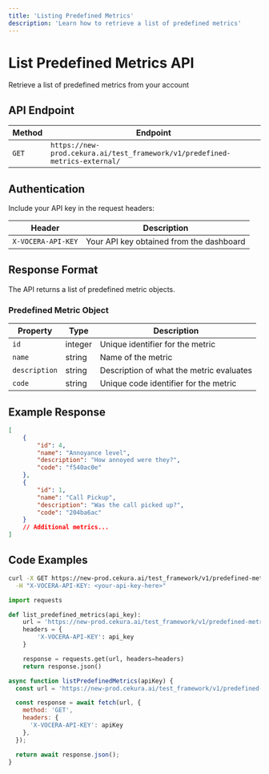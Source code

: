 ---
title: 'Listing Predefined Metrics'
description: 'Learn how to retrieve a list of predefined metrics'
---

# List Predefined Metrics API
Retrieve a list of predefined metrics from your account

## API Endpoint

| Method | Endpoint |
|--------|----------|
| `GET` | `https://new-prod.cekura.ai/test_framework/v1/predefined-metrics-external/` |

## Authentication

Include your API key in the request headers:

| Header | Description |
|--------|--------|
| `X-VOCERA-API-KEY` | Your API key obtained from the dashboard |

## Response Format

The API returns a list of predefined metric objects.

### Predefined Metric Object

| Property | Type | Description |
|----------|------|-------------|
| `id` | integer | Unique identifier for the metric |
| `name` | string | Name of the metric |
| `description` | string | Description of what the metric evaluates |
| `code` | string | Unique code identifier for the metric |

## Example Response

```json
[
    {
        "id": 4,
        "name": "Annoyance level",
        "description": "How annoyed were they?",
        "code": "f540ac0e"
    },
    {
        "id": 1,
        "name": "Call Pickup",
        "description": "Was the call picked up?",
        "code": "204ba6ac"
    }
    // Additional metrics...
]
```

## Code Examples

<CodeGroup>

```bash Curl
curl -X GET https://new-prod.cekura.ai/test_framework/v1/predefined-metrics-external/ \
  -H "X-VOCERA-API-KEY: <your-api-key-here>"
```

```python Python
import requests

def list_predefined_metrics(api_key):
    url = 'https://new-prod.cekura.ai/test_framework/v1/predefined-metrics-external/'
    headers = {
        'X-VOCERA-API-KEY': api_key
    }

    response = requests.get(url, headers=headers)
    return response.json()
```

```javascript JavaScript
async function listPredefinedMetrics(apiKey) {
  const url = 'https://new-prod.cekura.ai/test_framework/v1/predefined-metrics-external/';

  const response = await fetch(url, {
    method: 'GET',
    headers: {
      'X-VOCERA-API-KEY': apiKey
    },
  });

  return await response.json();
}
```
</CodeGroup>
